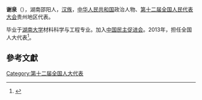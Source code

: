 '''谢泉'''（{{bd|1964年||}}），湖南邵阳人，[[汉族|汉族]]，[[中华人民共和国|中华人民共和国]]政治人物、[[第十二届全国人民代表大会|第十二届全国人民代表大会]]贵州地区代表。

毕业于[[湖南大学|湖南大学]]材料科学与工程专业。加入[[中国民主促进会|中国民主促进会]]。2013年，担任全国人大代表<ref>{{cite news|title=全国人大代表信息-谢泉|url= http://210.82.31.1:8084/delegate/viewDelegate.action?dbid=122312|accessdate=2013-04-05|newspaper=全国人大网}}{{Dead link|date=2020年1月 |bot=InternetArchiveBot |fix-attempted=yes }}</ref>。

==參考文獻==
{{reflist}}
{{中国政治人物小作品}}

[[Category:第十二届全国人大代表|Category:第十二届全国人大代表]]